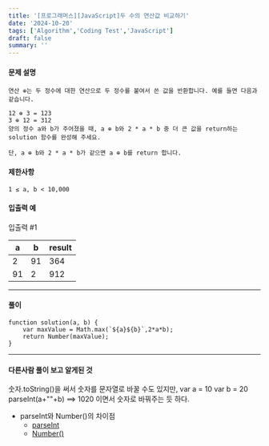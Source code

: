 ```yaml
---
title: '[프로그래머스][JavaScript]두 수의 연산값 비교하기'
date: '2024-10-20'
tags: ['Algorithm','Coding Test','JavaScript']
draft: false
summary: ''
---
```

#### 문제 설명
    연산 ⊕는 두 정수에 대한 연산으로 두 정수를 붙여서 쓴 값을 반환합니다. 예를 들면 다음과 같습니다.

    12 ⊕ 3 = 123
    3 ⊕ 12 = 312
    양의 정수 a와 b가 주어졌을 때, a ⊕ b와 2 * a * b 중 더 큰 값을 return하는 solution 함수를 완성해 주세요.
    
    단, a ⊕ b와 2 * a * b가 같으면 a ⊕ b를 return 합니다.
#### 제한사항
    1 ≤ a, b < 10,000
#### 입출력 예
입출력 #1


| a	  | b	|result|
|-----|---|------|
| 2	  |91	|364|
| 91	 |2	|912|

---
#### 풀이
````
function solution(a, b) {
    var maxValue = Math.max(`${a}${b}`,2*a*b);
    return Number(maxValue);
}
````
---
#### 다른사람 풀이 보고 알게된 것
숫자.toString()을 써서 숫자를 문자열로 바꿀 수도 있지만,
var a = 10
var b = 20
parseInt(a+""+b) ==> 1020 이면서 숫자로 바꿔주는 듯 하다.

* parseInt와 Number()의 차이점
  * [parseInt](https://developer.mozilla.org/en-US/docs/Web/JavaScript/Reference/Global_Objects/parseInt)
  * [Number()](https://developer.mozilla.org/en-US/docs/Web/JavaScript/Reference/Global_Objects/Number)
